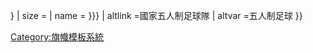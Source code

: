 {{country data {{{1}}}
| flagbig/core
| variant = {{{variant|{{{2|}}}}}}
| size = {{{size|}}}
| name = {{{name alias-football|{{{name|}}}}}}
| altlink =國家五人制足球隊
| altvar =五人制足球
}}<noinclude>{{documentation}}</noinclude><noinclude>
[[Category:旗幟模板系統]]
</noinclude>